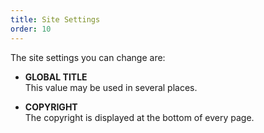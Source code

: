 ```yaml
---
title: Site Settings
order: 10
---
```

The site settings you can change are:

* **GLOBAL TITLE**\
    This value may be used in several places.

* **COPYRIGHT**\
    The copyright is displayed at the bottom of every page.

